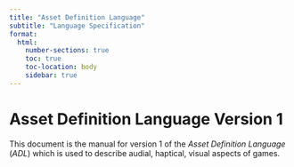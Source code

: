 ---
title: "Asset Definition Language"
subtitle: "Language Specification"
format:
  html:
    number-sections: true
    toc: true
    toc-location: body
    sidebar: true
---

# Asset Definition Language Version 1
This document is the manual for version 1 of the *Asset Definition Language* (*ADL*) which is used to describe audial, haptical, visual aspects of games.
